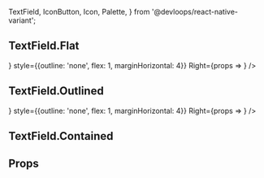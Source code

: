   TextField,
  IconButton,
  Icon,
  Palette,
} from '@devloops/react-native-variant';

<Meta title="Components|Form/TextField" />

## TextField.Flat

<Preview>
  <Story name="Flat">
    <TextField.Flat
      label="TextField.Flat"
      Left={props => <Icon name="comment" {...props} />}
      style={{outline: 'none', flex: 1, marginHorizontal: 4}}
      Right={props => <Icon {...props} name="visibility" />}
    />
  </Story>
</Preview>

## TextField.Outlined

<Preview>
  <Story name="Outlined">
    <TextField.Outlined
      label="TextField.Outlined"
      Left={props => <Icon name="comment" {...props} />}
      style={{outline: 'none', flex: 1, marginHorizontal: 4}}
      Right={props => <Icon {...props} name="visibility" />}
    />
  </Story>
</Preview>

## TextField.Contained

<Preview>
  <Story name="Contained">
    <TextField.Contained
      style={{outline: 'none', flex: 1, marginHorizontal: 4}}
      label="TextField.Contained"
      success
      helperText="Good"
    />
  </Story>
</Preview>

## Props

<Props of={FormFieldProps} />
